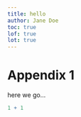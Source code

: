 ```yaml
---
title: hello
author: Jane Doe
toc: true
lof: true
lot: true
---
```



# Appendix 1

here we go...

```r
1 + 1
```


